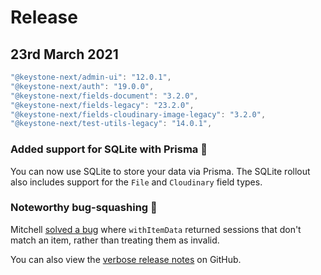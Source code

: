 
# Release

## 23rd March 2021

```typescript
"@keystone-next/admin-ui": "12.0.1",
"@keystone-next/auth": "19.0.0",
"@keystone-next/fields-document": "3.2.0",
"@keystone-next/fields-legacy": "23.2.0",
"@keystone-next/fields-cloudinary-image-legacy": "3.2.0",
"@keystone-next/test-utils-legacy": "14.0.1",
```

### Added support for SQLite with Prisma 🎉

You can now use SQLite to store your data via Prisma. The SQLite rollout also includes support for the `File` and `Cloudinary` field types.

### Noteworthy bug-squashing 🐛

Mitchell [solved a bug](https://github.com/keystonejs/keystone/pull/5168) where `withItemData` returned sessions that don't match an item, rather than treating them as invalid.

You can also view the [verbose release notes](https://github.com/keystonejs/keystone/releases/tag/2021-03-23) on GitHub.

